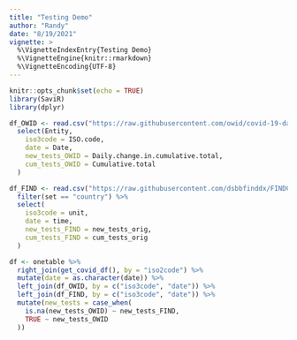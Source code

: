 ---
title: "Testing Demo"
author: "Randy"
date: "8/19/2021"
vignette: >
  %\VignetteIndexEntry{Testing Demo}
  %\VignetteEngine{knitr::rmarkdown}
  %\VignetteEncoding{UTF-8}
---

```{r setup, include=FALSE}
knitr::opts_chunk$set(echo = TRUE)
library(SaviR)
library(dplyr)
```

```{r}
df_OWID <- read.csv("https://raw.githubusercontent.com/owid/covid-19-data/master/public/data/testing/covid-testing-all-observations.csv") %>%
  select(Entity,
    iso3code = ISO.code,
    date = Date,
    new_tests_OWID = Daily.change.in.cumulative.total,
    cum_tests_OWID = Cumulative.total
  )
```

```{r}
df_FIND <- read.csv("https://raw.githubusercontent.com/dsbbfinddx/FINDCov19TrackerData/master/processed/data_all.csv") %>%
  filter(set == "country") %>%
  select(
    iso3code = unit,
    date = time,
    new_tests_FIND = new_tests_orig,
    cum_tests_FIND = cum_tests_orig
  )
```


```{r}
df <- onetable %>%
  right_join(get_covid_df(), by = "iso2code") %>%
  mutate(date = as.character(date)) %>%
  left_join(df_OWID, by = c("iso3code", "date")) %>%
  left_join(df_FIND, by = c("iso3code", "date")) %>%
  mutate(new_tests = case_when(
    is.na(new_tests_OWID) ~ new_tests_FIND,
    TRUE ~ new_tests_OWID
  ))
```


